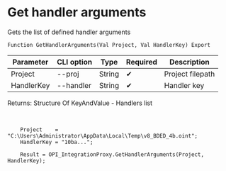 ﻿---
sidebar_position: 2
---


# Get handler arguments
 Gets the list of defined handler arguments



`Function GetHandlerArguments(Val Project, Val HandlerKey) Export`

  | Parameter | CLI option | Type | Required | Description |
  |-|-|-|-|-|
  | Project | --proj | String | &#x2714; | Project filepath |
  | HandlerKey | --handler | String | &#x2714; | Handler key |

  
  Returns:  Structure Of KeyAndValue - Handlers list

<br/>




```bsl title="1C:Enterprise/OneScript code example"
    Project    = "C:\Users\Administrator\AppData\Local\Temp\v8_BDED_4b.oint";
    HandlerKey = "10ba...";

    Result = OPI_IntegrationProxy.GetHandlerArguments(Project, HandlerKey);
```
 




